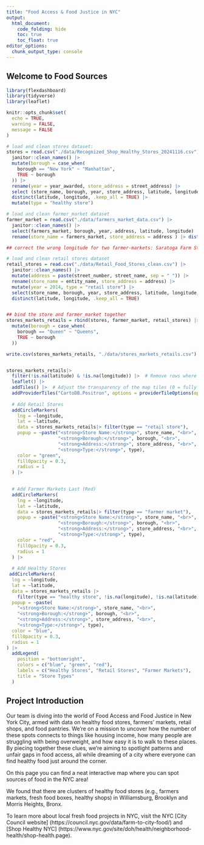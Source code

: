 ```yaml
---
title: "Food Access & Food Justice in NYC"
output: 
  html_document:
    code_folding: hide
    toc: true
    toc_float: true
editor_options: 
  chunk_output_type: console
---
```


## Welcome to Food Sources

```r
library(flexdashboard)
library(tidyverse)
library(leaflet)

knitr::opts_chunk$set(
  echo = TRUE,
  warning = FALSE,
  message = FALSE
)
```

```r
# load and clean stores dataset:
stores = read.csv("./data/Recognized_Shop_Healthy_Stores_20241116.csv") |> 
  janitor::clean_names() |> 
  mutate(borough = case_when(
    borough == "New York" ~ "Manhattan",
    TRUE ~ borough
  )) |> 
  rename(year = year_awarded, store_address = street_address) |> 
  select (store_name, borough, year, store_address, latitude, longitude) |> 
  distinct(latitude, longitude, .keep_all = TRUE) |> 
  mutate(type = "healthy store")

# load and clean farmer_market dataset
farmer_market = read.csv("./data/farmers_market_data.csv") |> 
  janitor::clean_names() |> 
  select(farmers_market, borough, year, address, latitude, longitude) |>
  rename(store_name = farmers_market, store_address = address ) |> distinct(latitude, longitude, .keep_all = TRUE) |> mutate(type = "farmer market")

## correct the wrong longitude for two farmer-markets: Saratoga Farm Stand (from the same dataset) and Morris Heights Farmstand (search online)

# load and clean retail stores dataset
retail_stores = read.csv("./data/Retail_Food_Stores_clean.csv") |> 
  janitor::clean_names() |> 
  mutate(address = paste(street_number, street_name, sep = " ")) |> 
  rename(store_name = entity_name, store_address = address) |>
  mutate(year = 2014, type = "retail store") |> 
  select(store_name, borough, year, store_address, latitude, longitude, type) |> 
  distinct(latitude, longitude, .keep_all = TRUE)


## bind the store and farmer_market together
stores_markets_retails = rbind(stores, farmer_market, retail_stores) |> 
  mutate(borough = case_when(
    borough == "Queen" ~ "Queens",
    TRUE ~ borough
  ))

write.csv(stores_markets_retails, "./data/stores_markets_retails.csv")


stores_markets_retails|> 
  filter(!is.na(latitude) & !is.na(longitude)) |>  # Remove rows where latitude or longitude is NA
  leaflet() |> 
  addTiles() |>  # Adjust the transparency of the map tiles (0 = fully transparent, 1 = fully opaque)
  addProviderTiles("CartoDB.Positron", options = providerTileOptions(opacity = 0.8)) |>  # Adjust tile transparency
  
  # Add Retail Stores
  addCircleMarkers(
    lng = ~longitude,
    lat = ~latitude,
    data = stores_markets_retails|> filter(type == "retail store"),
    popup = ~paste("<strong>Store Name:</strong>", store_name, "<br>",
                   "<strong>Borough:</strong>", borough, "<br>",
                   "<strong>Address:</strong>", store_address, "<br>",
                   "<strong>Type:</strong>", type),
    color = "green",
    fillOpacity = 0.3,
    radius = 1
  ) |> 

  
  # Add Farmer Markets Last (Red)
  addCircleMarkers(
    lng = ~longitude,
    lat = ~latitude,
    data = stores_markets_retails|> filter(type == "farmer market"),
    popup = ~paste("<strong>Store Name:</strong>", store_name, "<br>",
                   "<strong>Borough:</strong>", borough, "<br>",
                   "<strong>Address:</strong>", store_address, "<br>",
                   "<strong>Type:</strong>", type),
    color = "red",
    fillOpacity = 0.3,
    radius = 1
  ) |> 
  
  # Add Healthy Stores
 addCircleMarkers(
  lng = ~longitude,
  lat = ~latitude,
  data = stores_markets_retails |> 
    filter(type == "healthy store", !is.na(longitude), !is.na(latitude)),
  popup = ~paste(
    "<strong>Store Name:</strong>", store_name, "<br>",
    "<strong>Borough:</strong>", borough, "<br>",
    "<strong>Address:</strong>", store_address, "<br>",
    "<strong>Type:</strong>", type),
  color = "blue",
  fillOpacity = 0.3,
  radius = 1
) |> 
  addLegend(
    position = "bottomright",
    colors = c("blue", "green", "red"),
    labels = c("Healthy Stores", "Retail Stores", "Farmer Markets"),
    title = "Store Types"
  )
```


## Project Introduction

Our team is diving into the world of Food Access and Food Justice in New York City, armed with data on healthy food stores, farmers' markets, retail shops, and food pantries. We’re on a mission to uncover how the number of these spots connects to things like housing income, how many people are struggling with being overweight, and how easy it is to walk to these places. By piecing together these clues, we’re aiming to spotlight patterns and unfair gaps in food access, all while dreaming of a city where everyone can find healthy food just around the corner.

On this page you can find a neat interactive map where you can spot sources of food in the NYC area!

We found that there are clusters of healthy food stores (e.g., farmers markets, fresh food boxes, healthy shops) in Williamsburg, Brooklyn and Morris Heights, Bronx.

To learn more about local fresh food projects in NYC, visit the NYC [City Council website] (https://council.nyc.gov/data/farm-to-city-food/) and [Shop Healthy NYC] (https://www.nyc.gov/site/doh/health/neighborhood-health/shop-health.page).

